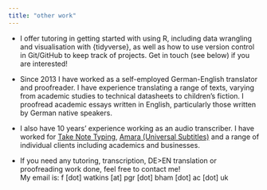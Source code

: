 ```yaml
---
title: "other work"
---
```


* I offer tutoring in getting started with using R, including data wrangling and visualisation with {tidyverse}, as well as how to use version control in Git/GitHub to keep track of projects. Get in touch (see below) if you are interested!

* Since 2013 I have worked as a self-employed German-English translator and proofreader. I have experience translating a range of texts, varying from academic studies to technical datasheets to children's fiction. I proofread academic essays written in English, particularly those written by German native speakers.

* I also have 10 years' experience working as an audio transcriber. I have worked for [Take Note Typing](https://www.takenotetyping.com/), [Amara (Universal Subtitles)](https://amara.org/en/) and a range of individual clients including academics and businesses.

* If you need any tutoring, transcription, DE>EN translation or proofreading work done, feel free to contact me! <br/>
My email is: f [dot] watkins [at] pgr [dot] bham [dot] ac [dot] uk